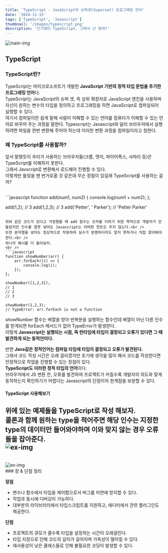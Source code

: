 ```yaml
---
title: 'TypeScript - JavaScript의 슈퍼셋(Superset) 프로그래밍 언어'
date: '2024-11-15'
tags: ['TypeScript', 'Javascript']
thumbnail: '/images/typescript.png'
description: '인기쟁이 TypeScript, 그래서 넌 뭔데?'
---
```


<img src="/images/typescript.png" alt="main-img" className="rounded-xl" />
<br />

## TypeScript

### TypeScript란?

TypeScript는 마이크로소프트가 개발한 **JavaScript 기반의 정적 타입 문법을 추가한 프로그래밍 언어**다.<br />
TypeScript는 JavaScript의 슈퍼 셋, 즉 상위 확장자로 JavaScript 엔진을 사용하며 자신이 원하는 변수의 타입을 정의하고 프로그래밍을 하면 JavaScript로 컴파일되어 실행할 수 있다.<br />
여기서 컴파일이란 쉽게 말해 사람이 이해할 수 있는 언어를 컴퓨터가 이해할 수 있는 언어로 바꾸어 주는 과정을 말한다. Typescript는 Javascript와 달리 브라우저에서 실행하려면 파일을 한번 변환해 주어야 하는데 이러한 변환 과정을 컴파일이라고 칭한다.

### 왜 TypeScript를 사용할까?

앞서 말했듯이 우리가 사용하는 브라우저들(크롬, 엣지, 파이어폭스, 사파리 등)은 TypeScript를 이해하지 못한다.<br />
그래서 Javscript로 변환해서 로드해야 진행할 수 있다.<br />
이렇게만 들었을 땐 번거로울 것 같은데 무슨 장점이 있길래 TypeScript를 사용하는 걸까?

<br />
```javascript
function add(num1, num2) {
    console.log(num1 + num2);
};

add(1,2); // 3
add(1,2,3); // 3
add('Petter', ' Parker'); // 'Petter Parker'
```

위와 같은 코드가 있다고 가정했을 때 add 함수는 숫자를 더하기 위한 목적으로 개발자가 만들었지만 인수를 잘못 넣어도 Javascript는 어떠한 힌트도 주지 않는다.<br />
또한 문자열을 넣어도 정상적으로 작동하여 실수가 분명하더라도 알지 못하거나 직접 찾아봐야한다.<br />
하나의 예시를 더 들어보자.
<br />
```javascript
function showNumber(arr) {
    arr.forEach((i) => {
        console.log(i);
    });
};

showNumber([1,2,3]); 
// 1
// 2
// 3

showNumber(1,2,3);
// TypeError: arr.forEach is not a function
```

showNumber 함수는 배열을 받아 반복문을 실행하는 함수인데 배열이 아닌 다른 인수를 받게되면 forEach 메서드가 없어 TypeError가 발생한다.<br />
이렇게 **Javascript는 실행되는 시점, 즉 런타임에 타입이 결정되고 오류가 있다면 그 때 발견하게 되는 동적언어다.**<br />

반면 **Java같은 정적언어는 컴파일 타임에 타입이 결정되고 오류가 발견된다.**<br />
그래서 코드 작성 시간은 오래 걸리겠지만 초기에 생각을 많이 해서 코드를 작성한다면 안정적으로 작업을 진행할 수 있는 장점이 있다.<br />
**TypeScript도 이러한 정적 타입의 언어**이다.<br />
브라우저에서 JS 변환 전, 오류를 발견하여 프로젝트가 커질수록 개발자의 의도와 맞게 동작하는지 확인하기가 어렵다는 Javascript의 단점이자 한계점을 보완할 수 있다.
<br />
#### TypeScript 사용해보기

위에 있는 예제들을 TypeScript로 작성 해보자.<br />
콜론과 함께 원하는 type을 적어주면 해당 인수는 지정한 type의 데이터만 들어와야하며 이와 맞지 않는 경우 오류들을 잡아준다.
<br />
<img src="/images/typescript_ex_1.png" alt="ex-img" />
------
<br />
<img src="/images/typescript_ex_2.png" alt="ex-img" />

<br />
### 장 & 단점 정리

**장점**
- 변수나 함수에서 타입을 제어함으로서 버그를 미연에 방지할 수 있다.
- 작업과 동시에 디버깅이 가능하다.
- 대부분의 라이브러리에서 타입스크립트를 지원하고, 에디터에서 관련 플러그인도 제공한다.

**단점**
- 프로젝트의 큐모가 클수록 타입을 설정하는 시간이 오래걸린다.
- 타입 지정으로 인해 코드의 길이가 길어지며 가독성이 떨어질 수 있다.
- 재사용성이 낮은 클래스들로 인해 불필요한 코딩이 발생할 수 있다.